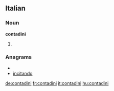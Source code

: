 ==Italian==

===Noun===
'''contadini''' {{m}}

# {{plural of|[[contadino]]|lang=Italian}}

===Anagrams===
* {{alphagram|acdiinnot}}
* [[incitando#Italian|incitando]]

[[de:contadini]]
[[fr:contadini]]
[[it:contadini]]
[[hu:contadini]]